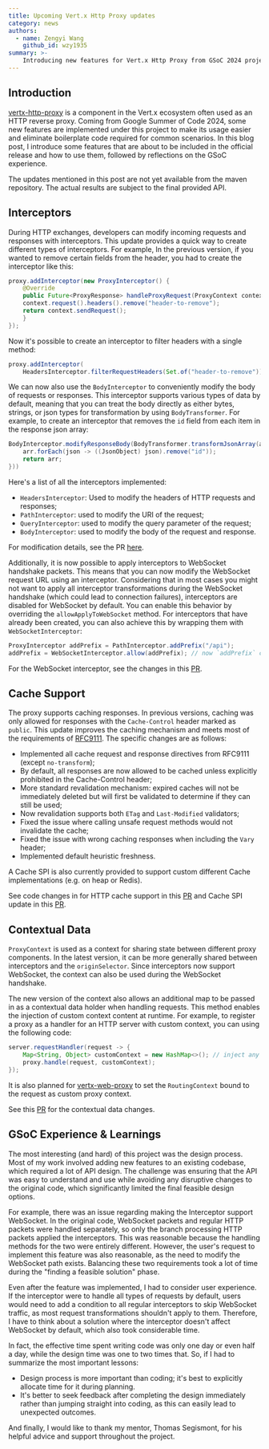 ```yaml
---
title: Upcoming Vert.x Http Proxy updates
category: news
authors:
  - name: Zengyi Wang
    github_id: wzy1935
summary: >-
    Introducing new features for Vert.x Http Proxy from GSoC 2024 project.
---
```


## Introduction

[vertx-http-proxy](https://github.com/eclipse-vertx/vertx-http-proxy) is a component in the Vert.x ecosystem often used 
as an HTTP reverse proxy. Coming from Google Summer of Code 2024, some new features are implemented under this 
project to make its usage easier and eliminate boilerplate code required for common scenarios. In this blog post, I 
introduce some features that are about to be included in the official release and how to use them, followed by reflections 
on the GSoC experience.

<Alert warning>
The updates mentioned in this post are not yet available from the maven repository. The actual results are subject 
to the final provided API.
</Alert>

## Interceptors

During HTTP exchanges, developers can modify incoming requests and responses with interceptors. 
This update provides a quick way to create different types of interceptors. For example, 
In the previous version, if you wanted to remove certain fields from the header, you had to create
the interceptor like this:

```java
proxy.addInterceptor(new ProxyInterceptor() {
    @Override
    public Future<ProxyResponse> handleProxyRequest(ProxyContext context) {
    context.request().headers().remove("header-to-remove");
    return context.sendRequest();
    }
});
```

Now it's possible to create an interceptor to filter headers with a single method:

```java
proxy.addInterceptor(
    HeadersInterceptor.filterRequestHeaders(Set.of("header-to-remove")));
```

We can now also use the `BodyInterceptor` to conveniently modify the body of requests or responses. 
This interceptor supports various types of data by default, meaning that you can treat the body 
directly as either bytes, strings, or json types for transformation by using `BodyTransformer`. 
For example, to create an interceptor that removes the `id` field from each item in the 
response json array:

```java
BodyInterceptor.modifyResponseBody(BodyTransformer.transformJsonArray(arr -> {
    arr.forEach(json -> ((JsonObject) json).remove("id"));
    return arr;
}))
```

Here's a list of all the interceptors implemented:

- `HeadersInterceptor`: Used to modify the headers of HTTP requests and responses;
- `PathInterceptor`: used to modify the URI of the request;
- `QueryInterceptor`: used to modify the query parameter of the request;
- `BodyInterceptor`: used to modify the body of the request and response.

For modification details, see the PR [here](https://github.com/eclipse-vertx/vertx-http-proxy/pull/78).

Additionally, it is now possible to apply interceptors to WebSocket handshake packets. This means that you can now 
modify the WebSocket request URL using an interceptor. Considering that in most cases you might not want 
to apply all interceptor transformations during the WebSocket handshake (which could lead to connection failures), 
interceptors are disabled for WebSocket by default. You can enable this behavior by overriding the `allowApplyToWebSocket` 
method. For interceptors that have already been created, you can also achieve this by wrapping them with 
`WebSocketInterceptor`:

```java
ProxyInterceptor addPrefix = PathInterceptor.addPrefix("/api");
addPrefix = WebSocketInterceptor.allow(addPrefix); // now `addPrefix` can be applied to WebSocket	
```

For the WebSocket interceptor, see the changes in this [PR](https://github.com/eclipse-vertx/vertx-http-proxy/pull/95).

## Cache Support 

The proxy supports caching responses. In previous versions, caching was only allowed for responses with the `Cache-Control` 
header marked as `public`. This update improves the caching mechanism and meets most of the requirements of 
[RFC9111](https://www.rfc-editor.org/rfc/rfc9111.html). The specific changes are as follows:

- Implemented all cache request and response directives from RFC9111 (except `no-transform`);
- By default, all responses are now allowed to be cached unless explicitly prohibited in the Cache-Control header;
- More standard revalidation mechanism: expired caches will not be immediately deleted but will first be validated to determine if they can still be used;
- Now revalidation supports both `ETag` and `Last-Modified` validators;
- Fixed the issue where calling unsafe request methods would not invalidate the cache;
- Fixed the issue with wrong caching responses when including the `Vary` header;
- Implemented default heuristic freshness.

A Cache SPI is also currently provided to support custom different Cache implementations (e.g. on heap or Redis). 

See code changes in for HTTP cache support in this [PR](https://github.com/eclipse-vertx/vertx-http-proxy/pull/93) and 
Cache SPI update in this [PR](https://github.com/eclipse-vertx/vertx-http-proxy/pull/92).

## Contextual Data

`ProxyContext` is used as a context for sharing state between different proxy components. In the latest version, it 
can be more generally shared between interceptors and the `originSelector`. Since interceptors now support WebSocket, 
the context can also be used during the WebSocket handshake.

The new version of the context also allows an additional map to be passed in as a contextual data holder when handling 
requests. This method enables the injection of custom context content at runtime. For example, to register a proxy 
as a handler for an HTTP server with custom context, you can using the following code:

```java
server.requestHandler(request -> {
    Map<String, Object> customContext = new HashMap<>(); // inject any additional data here
    proxy.handle(request, customContext);
});
```

It is also planned for [vertx-web-proxy](https://github.com/vert-x3/vertx-web) to set the `RoutingContext` bound to 
the request as custom proxy context.

See this [PR](https://github.com/eclipse-vertx/vertx-http-proxy/pull/96) for the contextual data changes.

## GSoC Experience & Learnings

The most interesting (and hard) of this project was the design process. Most of my work involved adding new features 
to an existing codebase, which required a lot of API design. The challenge was ensuring that the API was easy to 
understand and use while avoiding any disruptive changes to the original code, which significantly limited the final 
feasible design options.

For example, there was an issue regarding making the Interceptor support WebSocket. In the original code, WebSocket 
packets and regular HTTP packets were handled separately, so only the branch processing HTTP packets applied the 
interceptors. This was reasonable because the handling methods for the two were entirely different. However, the 
user's request to implement this feature was also reasonable, as the need to modify the WebSocket path exists. 
Balancing these two requirements took a lot of time during the "finding a feasible solution" phase.

Even after the feature was implemented, I had to consider user experience. If the interceptor were to handle all 
types of requests by default, users would need to add a condition to all regular interceptors to skip WebSocket 
traffic, as most request transformations shouldn't apply to them. Therefore, I have to think about a solution where 
the interceptor doesn't affect WebSocket by default, which also took considerable time.

In fact, the effective time spent writing code was only one day or even half a day, while the design time was one 
to two times that. So, if I had to summarize the most important lessons:

- Design process is more important than coding; it's best to explicitly allocate time for it during planning.
- It's better to seek feedback after completing the design immediately rather than jumping straight into coding, as this can easily lead to unexpected outcomes.

And finally, I would like to thank my mentor, Thomas Segismont, for his helpful advice and support throughout the project.
